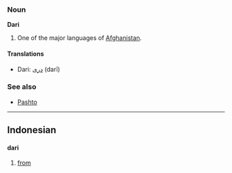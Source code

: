 ===Noun===
'''Dari'''

# One of the major languages of [[Afghanistan]].

====Translations====
*Dari: [[دری]] (darī)

===See also===
*[[Pashto]]

----

==Indonesian==
====dari====
# [[from]]